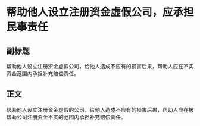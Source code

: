 # 帮助他人设立注册资金虚假公司，应承担民事责任
## 副标题
帮助他人设立注册资金虚假公司，给他人造成不应有的损害后果，帮助人应在不实资金范围内承担补充赔偿责任。
## 正文
帮助他人设立注册资金虚假的公司，给他人造成不应有的损害后果，帮助人应在被帮助公司注册资金不实的范围内承担补充赔偿责任。